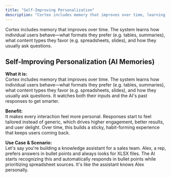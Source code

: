 ```yaml
---
title: "Self-Improving Personalization"
description: "Cortex includes memory that improves over time, learning user preferences for formats, content types, and question styles to create personalized, habit-forming experiences."
---
```


Cortex includes memory that improves over time. The system learns how individual users behave—what formats they prefer (e.g. tables, summaries), what content types they favor (e.g. spreadsheets, slides), and how they usually ask questions.

## Self-Improving Personalization (AI Memories)

**What it is:**  
Cortex includes memory that improves over time. The system learns how individual users behave—what formats they prefer (e.g. tables, summaries), what content types they favor (e.g. spreadsheets, slides), and how they usually ask questions. It watches both their inputs and the AI's past responses to get smarter.

**Benefit:**  
It makes every interaction feel more personal. Responses start to feel tailored instead of generic, which drives higher engagement, better results, and user delight. Over time, this builds a sticky, habit-forming experience that keeps users coming back.

**Use Case & Scenario:**  
Let's say you're building a knowledge assistant for a sales team. Alex, a rep, prefers answers in bullet points and always looks for XLSX files. The AI starts recognizing this and automatically responds in bullet points while prioritizing spreadsheet sources. It's like the assistant knows Alex personally.
